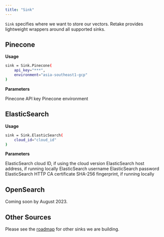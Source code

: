 ```yaml
---
title: "Sink"
---
```


`Sink` specifies where we want to store our vectors. Retake provides lightweight wrappers around
all supported sinks.

## Pinecone

**Usage**

```bash
sink = Sink.Pinecone(
    api_key="***",
    environment="asia-southeast1-gcp"
)
```

**Parameters**

<ParamField body="api_key" type="string" required>
  Pinecone API key
</ParamField>
<ParamField body="environment" type="string" required>
  Pinecone environment
</ParamField>

## ElasticSearch

**Usage**

```bash
sink = Sink.ElasticSearch(
    cloud_id="cloud_id"
)
```

**Parameters**

<ParamField body="cloud_id" type="string">
  ElasticSearch cloud ID, if using the cloud version
</ParamField>
<ParamField body="host" type="string">
  ElasticSearch host address, if running locally
</ParamField>
<ParamField body="user" type="string">
  ElasticSearch username
</ParamField>
<ParamField body="password" type="string">
  ElasticSearch password
</ParamField>
<ParamField body="ssl_assert_fingerprint" type="string">
  ElasticSearch HTTP CA certificate SHA-256 fingerprint, if running locally
</ParamField>

## OpenSearch

Coming soon by August 2023.

## Other Sources

Please see the [roadmap](/company/roadmap) for other sinks we are building.

###
